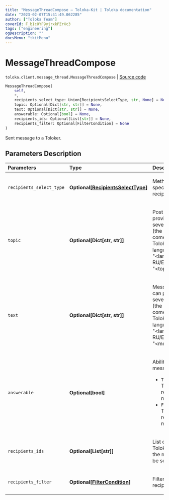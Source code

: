 ```yaml
---
title: "MessageThreadCompose — Toloka-Kit | Toloka documentation"
date: "2023-02-07T15:41:49.062285"
author: ["Toloka Team"]
coverId: F_bIcOYF9yjrxkPZrXc3
tags: ["engineering"]
ogDescription: ""
docsMenu: "tkitMenu"
---
```


# MessageThreadCompose
`toloka.client.message_thread.MessageThreadCompose` | [Source code](https://github.com/Toloka/toloka-kit/blob/v1.1.3/src/client/message_thread.py#L171)

```python
MessageThreadCompose(
    self,
    *,
    recipients_select_type: Union[RecipientsSelectType, str, None] = None,
    topic: Optional[Dict[str, str]] = None,
    text: Optional[Dict[str, str]] = None,
    answerable: Optional[bool] = None,
    recipients_ids: Optional[List[str]] = None,
    recipients_filter: Optional[FilterCondition] = None
)
```

Sent message to a Toloker.

## Parameters Description

| Parameters | Type | Description |
| :----------| :----| :-----------|
`recipients_select_type`|**Optional\[[RecipientsSelectType](/docs/toloka-kit/reference/toloka.client.message_thread.RecipientsSelectType)\]**|<p>Method for specifying recipients</p>
`topic`|**Optional\[Dict\[str, str\]\]**|<p>Post title. You can provide a title in several languages (the message will come in the Toloker&#x27;s language). Format: &quot;&lt;language RU/EN/TR/ID/FR&gt;&quot;: &quot;&lt;topic text&gt;&quot;.</p>
`text`|**Optional\[Dict\[str, str\]\]**|<p>Message text. You can provide text in several languages (the message will come in the Toloker&#x27;s language). Format: &quot;&lt;language RU/EN/TR/ID/FR&gt;&quot;: &quot;&lt;message text&gt;&quot;.</p>
`answerable`|**Optional\[bool\]**|<p>Ability to reply to a message:</p> <ul> <li>`True` — The Toloker can respond to the message.</li> <li>`False` — The Toloker can&#x27;t respond to the message.</li> </ul>
`recipients_ids`|**Optional\[List\[str\]\]**|<p>List of IDs of Tolokers to whom the message will be sent.</p>
`recipients_filter`|**Optional\[[FilterCondition](/docs/toloka-kit/reference/toloka.client.filter.FilterCondition)\]**|<p>Filter to select recipients.</p>
